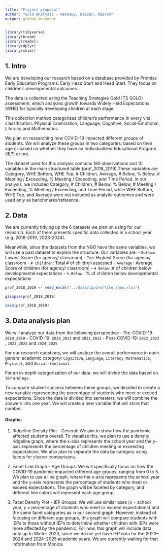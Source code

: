 ```yaml
---
title: "Project proposal"
author: "Gold Analysts - Mekkawy, Nissan, Razvan"
output: github_document
---
```


```r
library(tidyverse)
library(broom)
library(readxl)
library(dplyr)
library(skimr)
```

## 1. Intro 

We are developing our research based on a database provided by Promise Early Education Programs: Early Head Start and Head Start. They focus on children’s developmental outcomes. 

The data is collected using the Teaching Strategies Gold (TS GOLD) assessment, which analyzes growth towards Widely Held Expectations (WHE) for typically developing children at each stage. 

This collection method categorizes children’s performance in every vital classification: Physical Examination, Language, Cognitive, Social-Emotional, Literacy and Mathematics.

We plan on researching how COVID-19 impacted different groups of students. We will analyze these groups in two categories: based on their age or based on whether they have an Individualized Educational Program (IEP) or not.

The dataset used for this analysis contains 180 observations and 10 variables in the main structured table (prof_2018_2019).These variables are Category, WHE Bottom, WHE Top, # Children, Average, # Below, % Below, # Meeting / Exceeding, % Meeting / Exceeding, and Time Period. In our analysis, we included Category, # Children, # Below, % Below, # Meeting / Exceeding, % Meeting / Exceeding, and Time Period, while WHE Bottom, WHE Top, and Average were not included as analytic outcomes and were used only as benchmarks/reference.


## 2. Data

We are currently tidying up the 6 datasets we plan on using for our research. Each of them presents specific data collected in a school year (e.g. 2018-2019, 2023-2024).

Meanwhile, since the datasets from the NGO have the same variables, we will use a past dataset to explain the structure. Our variables are: 
- `Bottom`: Lowest Score (for agency/ classroom)
- `Top`: Highest Score (for agency/ classroom
- `# Children`: Total # of children assessed
- `Average` : Average Score of children (for agency/ classroom)
- `# Below` :# of children below developmental expectations
- `% Below` : % of children below developmental expectations

```r
prof_2018_2019 <- read_excel("../data/ignore/file_show.xlsx")
```

```r
glimpse(prof_2018_2019)
```

```r
skim(prof_2018_2019)
```

## 3. Data analysis plan

We will analyze our data from the following perspective:
- Pre-COVID-19: `2018_2019`
- COVID-19: `2020_2021` and `2021_2022`
- Post-COVID-19: `2022_2023` , `2023_2024` and `2024_2025`

For our research questions, we will analyze the overall performance in each general academic category: `Cognitive`, `Language`, `Literacy`, `Mathematics`, `Physical`, and `Social-Emotional`. 

For an in-depth categorization of our data, we will divide the data based on `IEP` and `Age`. 

To compare student success between these groups, we decided to create a new variable representing the percentage of students who meet or exceed expectations. Since the data is divided into semesters, we will combine the answers into one year. We will create a new variable that will store that number. 

#### Graphs:

1. Ridgeline Density Plot - General:  We aim to show how the pandemic affected students overall. To visualize this, we plan to use a density ridgeline graph, where the x-axis represents the school year and the y-axis represents the percentage of children meeting or exceeding expectations. We also plan to separate the data by category using facets for clearer comparisons.

2. Facet Line Graph - Age Groups: We will specifically focus on how the COVID-19 pandemic impacted different age groups, ranging from 0 to 5. We plan to use a line graph, where the x-axis represents the school year and the y-axis represents the percentage of students who meet or exceed expectations. The graph will be faceted by category, and different line colors will represent each age group.

3. Facet Density Plot - IEP Groups: We will use similar axes (x = school year, y = percentage of students who meet or exceed expectations) and the same facet categories as in our second graph. However, instead of focusing on different age groups, this graph will compare students with IEPs to those without IEPs to determine whether children with IEPs were more affected by the pandemic. For now, this graph will include data only up to Winter 2023, since we do not yet have IEP data for the 2023–2024 and 2024–2025 academic years. We are currently waiting for that information from Monica.
